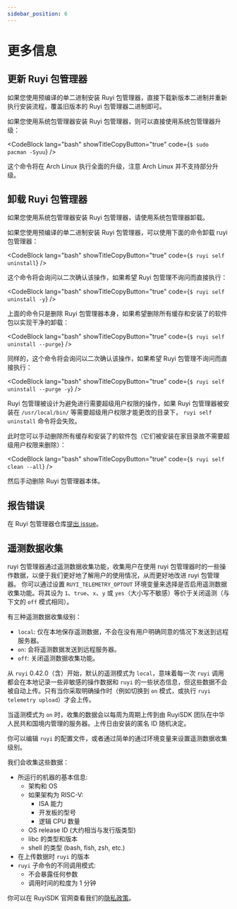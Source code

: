 ```yaml
---
sidebar_position: 6
---
```



# 更多信息

## 更新 Ruyi 包管理器

如果您使用预编译的单二进制安装 Ruyi 包管理器，直接下载新版本二进制并重新执行安装流程，覆盖旧版本的 Ruyi 包管理器二进制即可。

如果您使用系统包管理器安装 Ruyi 包管理器，则可以直接使用系统包管理器升级：

<CodeBlock lang="bash" showTitleCopyButton="true" code={`
$ sudo pacman -Syuu
`} />

这个命令将在 Arch Linux 执行全面的升级，注意 Arch Linux 并不支持部分升级。

## 卸载 Ruyi 包管理器

如果您使用系统包管理器安装 Ruyi 包管理器，请使用系统包管理器卸载。

如果您使用预编译的单二进制安装 Ruyi 包管理器，可以使用下面的命令卸载 ruyi 包管理器：

<CodeBlock lang="bash" showTitleCopyButton="true" code={`
$ ruyi self uninstall
`} />

这个命令将会询问以二次确认该操作，如果希望 Ruyi 包管理不询问而直接执行：

<CodeBlock lang="bash" showTitleCopyButton="true" code={`
$ ruyi self uninstall -y
`} />

上面的命令只是删除 Ruyi 包管理器本身，如果希望删除所有缓存和安装了的软件包以实现干净的卸载：

<CodeBlock lang="bash" showTitleCopyButton="true" code={`
$ ruyi self uninstall --purge
`} />

同样的，这个命令将会询问以二次确认该操作，如果希望 Ruyi 包管理不询问而直接执行：

<CodeBlock lang="bash" showTitleCopyButton="true" code={`
$ ruyi self uninstall --purge -y
`} />

Ruyi 包管理被设计为避免进行需要超级用户权限的操作，如果 Ruyi 包管理器被安装在 ``/usr/local/bin/`` 等需要超级用户权限才能更改的目录下， ``ruyi self uninstall`` 命令将会失败。

此时您可以手动删除所有缓存和安装了的软件包（它们被安装在家目录故不需要超级用户权限来删除）：

<CodeBlock lang="bash" showTitleCopyButton="true" code={`
$ ruyi self clean --all
`} />

然后手动删除 Ruyi 包管理器本体。

## 报告错误

在 Ruyi 包管理器仓库[提出 issue](https://github.com/ruyisdk/ruyi/issues/new)。

## 遥测数据收集

ruyi 包管理器通过遥测数据收集功能，收集用户在使用 ruyi 包管理器时的一些操作数据，以便于我们更好地了解用户的使用情况，从而更好地改进 ruyi 包管理器。
你可以通过设置 `RUYI_TELEMETRY_OPTOUT` 环境变量来选择是否启用遥测数据收集功能。将其设为 `1`、`true`、`x`、`y` 或 `yes`（大小写不敏感）等价于关闭遥测（与下文的 `off` 模式相同）。

有三种遥测数据收集级别：

- `local`: 仅在本地保存遥测数据，不会在没有用户明确同意的情况下发送到远程服务器。
- `on`: 会将遥测数据发送到远程服务器。
- `off`: 关闭遥测数据收集功能。

从 `ruyi` 0.42.0（含）开始，默认的遥测模式为 `local`，意味着每一次 `ruyi` 调用都会在本地记录一些非敏感的操作数据和 `ruyi` 的一些状态信息，但这些数据不会被自动上传。只有当你采取明确操作时（例如切换到 `on` 模式，或执行 `ruyi telemetry upload`）才会上传。

当遥测模式为 `on` 时，收集的数据会以每周为周期上传到由 RuyiSDK 团队在中华人民共和国境内管理的服务器。上传日由安装的匿名 ID 随机决定。

你可以编辑 `ruyi` 的配置文件，或者通过简单的通过环境变量来设置遥测数据收集级别。

我们会收集这些数据：

* 所运行的机器的基本信息:
    * 架构和 OS
    * 如果架构为 RISC-V:
        * ISA 能力
        * 开发板的型号
        * 逻辑 CPU 数量
    * OS release ID (大约相当与发行版类型)
    * libc 的类型和版本
    * shell 的类型 (bash, fish, zsh, etc.)
* 在上传数据时 `ruyi` 的版本
* `ruyi` 子命令的不同调用模式:
    * 不会暴露任何参数
    * 调用时间的粒度为 1 分钟

你可以在 RuyiSDK 官网查看我们的[隐私政策](https://ruyisdk.org/docs/legal/privacyPolicy)。

